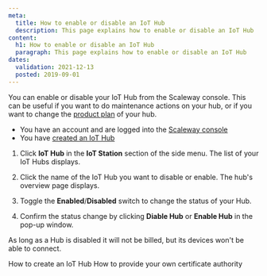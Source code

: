 ```yaml
---
meta:
  title: How to enable or disable an IoT Hub
  description: This page explains how to enable or disable an IoT Hub
content:
  h1: How to enable or disable an IoT Hub
  paragraph: This page explains how to enable or disable an IoT Hub
dates:
  validation: 2021-12-13
  posted: 2019-09-01
---
```


You can enable or disable your IoT Hub from the Scaleway console. This can be useful if you want to do maintenance actions on your hub, or if you want to change the [product plan](/iot/iot-hub/how-to/change-plan) of your hub.

<Message type="requirement">

- You have an account and are logged into the [Scaleway console](https://console.scaleway.com)
- You have [created an IoT Hub](/iot/iot-hub/how-to/create-hub)

</Message>

1. Click **IoT Hub** in the **IoT Station** section of the side menu. The list of your IoT Hubs displays.

2. Click the name of the IoT Hub you want to disable or enable. The hub's overview page displays. 

3. Toggle the **Enabled**/**Disabled** switch to change the status of your Hub.
  <Lightbox src="scaleway-iothub_enable_disable.png" alt="" />

4. Confirm the status change by clicking **Diable Hub** or **Enable Hub** in the pop-up window.

  <Message type="important">

  As long as a Hub is disabled it will not be billed, but its devices won't be able to connect.

  </Message>

<Navigation title="See Also">
  <PreviousButton to="/iot/iot-hub/how-to/create-hub/">How to create an IoT Hub</PreviousButton>
  <NextButton to="/iot/iot-hub/how-to/provide-own-certificate-authority">How to provide your own certificate authority</NextButton>
</Navigation>
